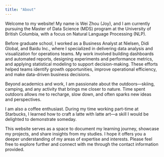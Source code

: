 ```yaml
---
title: "About"
---
```



Welcome to my website! My name is Wei Zhou (Joy), and I am currently pursuing the Master of Data Science (MDS) program at the University of British Columbia, with a focus on Natural Language Processing (NLP).

Before graduate school, I worked as a Business Analyst at Nielsen, Didi Global, and Baidu Inc., where I specialized in delivering data analysis and visualization for operations teams. My work involved building dashboards and automated reports, designing experiments and performance metrics, and applying statistical modeling to support decision-making. These efforts helped teams identify growth opportunities, improve operational efficiency, and make data-driven business decisions.

Beyond academics and work, I am passionate about the outdoors—skiing, camping, and any activity that brings me closer to nature. Time spent outdoors allows me to recharge, slow down, and often sparks new ideas and perspectives.

I am also a coffee enthusiast. During my time working part-time at Starbucks, I learned how to craft a latte with latte art—a skill I would be delighted to demonstrate someday.

This website serves as a space to document my learning journey, showcase my projects, and share insights from my studies. I hope it offers you a deeper understanding of my areas of expertise and interests. Please feel free to explore further and connect with me through the contact information provided.